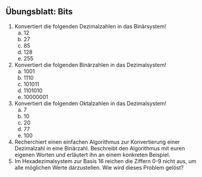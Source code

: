 ## Übungsblatt: Bits

1.  Konvertiert die folgenden Dezimalzahlen in das Binärsystem!
     a.  12
     b.  27
     c.  85
     d.  128
     e.  255

2.  Konvertiert die folgenden Binärzahlen in das Dezimalsystem!
     a.  1001
     b.  1110
     c.  101011
     d.  1101010
     e.  10000001

3.  Konvertiert die folgenden Oktalzahlen in das Dezimalsystem!
     a.  7
     b.  10
     c.  20
     d.  77
     e.  100

4.  Recherchiert einen einfachen Algorithmus zur Konvertierung einer Dezimalzahl in eine Binärzahl. Beschreibt den Algorithmus mit euren eigenen Worten und erläutert ihn an einem konkreten Beispiel.
5.  Im Hexadezimalsystem zur Basis 16 reichen die Ziffern 0-9 nicht aus, um alle möglichen Werte darzustellen. Wie wird dieses Problem gelöst?

